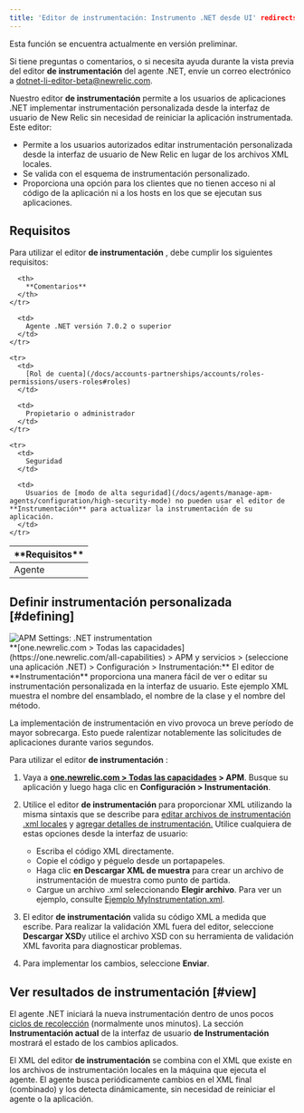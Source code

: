 ```yaml
---
title: 'Editor de instrumentación: Instrumento .NET desde UI' redirects: - /docs/agents/net-agent/custom-instrumentation/live-instrumentation-editor-instrument-ui - /docs/live-instrumentation-editor-instrument-ui - /docs/instrumentation-editor-instrument-ui
---
```



<Callout title="PREVIEW FEATURE"> Esta función se encuentra actualmente en versión preliminar.

  Si tiene preguntas o comentarios, o si necesita ayuda durante la vista previa del editor **de instrumentación** del agente .NET, envíe un correo electrónico a [dotnet-li-editor-beta@newrelic.com](mailto:dotnet-li-editor-beta@newrelic.com). </Callout>

Nuestro editor **de instrumentación** permite a los usuarios de aplicaciones .NET implementar instrumentación personalizada desde la interfaz de usuario de New Relic sin necesidad de reiniciar la aplicación instrumentada. Este editor:

* Permite a los usuarios autorizados editar instrumentación personalizada desde la interfaz de usuario de New Relic en lugar de los archivos XML locales.
* Se valida con el esquema de instrumentación personalizado.
* Proporciona una opción para los clientes que no tienen acceso ni al código de la aplicación ni a los hosts en los que se ejecutan sus aplicaciones.

## Requisitos

Para utilizar el editor **de instrumentación** , debe cumplir los siguientes requisitos:

<table>
  <thead>
    <tr>
      <th width={200}>
        **Requisitos**
      </th>

      <th>
        **Comentarios**
      </th>
    </tr>
  </thead>

  <tbody>
    <tr>
      <td>
        Agente
      </td>

      <td>
        Agente .NET versión 7.0.2 o superior
      </td>
    </tr>

    <tr>
      <td>
        [Rol de cuenta](/docs/accounts-partnerships/accounts/roles-permissions/users-roles#roles)
      </td>

      <td>
        Propietario o administrador
      </td>
    </tr>

    <tr>
      <td>
        Seguridad
      </td>

      <td>
        Usuarios de [modo de alta seguridad](/docs/agents/manage-apm-agents/configuration/high-security-mode) no pueden usar el editor de **Instrumentación** para actualizar la instrumentación de su aplicación.
      </td>
    </tr>
  </tbody>
</table>

## Definir instrumentación personalizada [#defining]

<img title="APM Settings: .NET instrumentation" alt="APM Settings: .NET instrumentation" src={apmDotnetInstrumentationEditor} />

<figcaption>
  **[one.newrelic.com > Todas las capacidades](https://one.newrelic.com/all-capabilities) > APM y servicios > (seleccione una aplicación .NET) > Configuración > Instrumentación:** El editor de **Instrumentación** proporciona una manera fácil de ver o editar su instrumentación personalizada en la interfaz de usuario. Este ejemplo XML muestra el nombre del ensamblado, el nombre de la clase y el nombre del método.
</figcaption>

<Callout variant="important"> La implementación de instrumentación en vivo provoca un breve período de mayor sobrecarga. Esto puede ralentizar notablemente las solicitudes de aplicaciones durante varios segundos. </Callout>

Para utilizar el editor **de instrumentación** :

1. Vaya a **[one.newrelic.com > Todas las capacidades](https://one.newrelic.com/all-capabilities) > APM**. Busque su aplicación y luego haga clic en **Configuración > Instrumentación**.
2. Utilice el editor **de instrumentación** para proporcionar XML utilizando la misma sintaxis que se describe para [editar archivos de instrumentación .xml locales](/docs/agents/net-agent/custom-instrumentation/create-transactions-xml-net) y [agregar detalles de instrumentación.](/docs/agents/net-agent/custom-instrumentation/add-detail-transactions-xml-net) Utilice cualquiera de estas opciones desde la interfaz de usuario:

   * Escriba el código XML directamente.
   * Copie el código y péguelo desde un portapapeles.
   * Haga clic **en Descargar XML de muestra** para crear un archivo de instrumentación de muestra como punto de partida.
   * Cargue un archivo .xml seleccionando **Elegir archivo**. Para ver un ejemplo, consulte [Ejemplo MyInstrumentation.xml](/docs/agents/net-agent/custom-instrumentation/add-detail-transactions-xml-net#sample).
3. El editor **de instrumentación** valida su código XML a medida que escribe. Para realizar la validación XML fuera del editor, seleccione **Descargar XSD**y utilice el archivo XSD con su herramienta de validación XML favorita para diagnosticar problemas.
4. Para implementar los cambios, seleccione **Enviar**.

## Ver resultados de instrumentación [#view]

El agente .NET iniciará la nueva instrumentación dentro de unos pocos [ciclos de recolección](/docs/using-new-relic/welcome-new-relic/getting-started/glossary#harvest-cycle) (normalmente unos minutos). La sección **Instrumentación actual** de la interfaz de usuario **de Instrumentación** mostrará el estado de los cambios aplicados.

El XML del editor **de instrumentación** se combina con el XML que existe en los archivos de instrumentación locales en la máquina que ejecuta el agente. El agente busca periódicamente cambios en el XML final (combinado) y los detecta dinámicamente, sin necesidad de reiniciar el agente o la aplicación.
